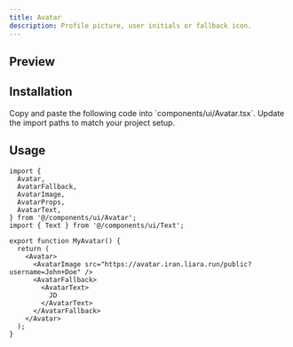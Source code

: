 ```yaml
---
title: Avatar
description: Profile picture, user initials or fallback icon.
---
```



## Preview
<ComponentPreview name="Avatar" />

## Installation

<Steps>

<Step>
Copy and paste the following code into `components/ui/Avatar.tsx`.
<DynamicCodeBlock lang="tsx" code={readComponentFile('Avatar')} />
</Step>

<Step>
Update the import paths to match your project setup.
</Step>

</Steps>

## Usage

```tsx title="MyAvatar.tsx"
import {
  Avatar,
  AvatarFallback,
  AvatarImage,
  AvatarProps,
  AvatarText,
} from '@/components/ui/Avatar';
import { Text } from '@/components/ui/Text';

export function MyAvatar() {
  return (
    <Avatar>
      <AvatarImage src="https://avatar.iran.liara.run/public?username=John+Doe" />
      <AvatarFallback>
        <AvatarText>
          JD
        </AvatarText>
      </AvatarFallback>
    </Avatar>
  );
}
```